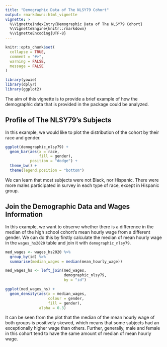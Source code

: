 ```yaml
---
title: "Demographic Data of The NLSY79 Cohort"
output: rmarkdown::html_vignette
vignette: >
  %\VignetteIndexEntry{Demographic Data of The NLSY79 Cohort}
  %\VignetteEngine{knitr::rmarkdown}
  %\VignetteEncoding{UTF-8}
---
```


```r
knitr::opts_chunk$set(
  collapse = TRUE,
  comment = "#>",
  warning = FALSE,
  message = FALSE
)
```

```r
library(yowie)
library(dplyr)
library(ggplot2)
```

The aim of this vignette is to provide a brief example of how the demographic data that is provided in the package could be analyzed. 

## Profile of The NLSY79's Subjects

In this example, we would like to plot the distribution of the cohort by their race and gender. 

```r
ggplot(demographic_nlsy79) +
  geom_bar(aes(x = race,
               fill = gender),
           position = "dodge") +
  theme_bw() +
  theme(legend.position = "bottom")
```
We can learn that most subjects were not Black, nor Hispanic. There were more males participated in survey in each type of race, except in Hispanic group. 


## Join the Demographic Data and Wages Information

In this example, we want to observe whether there is a difference in the median of the high school cohort's mean hourly wage from a different gender. We can do this by firstly calculate the median of mean hourly wage in the `wages_hs2020` table and join it with `demographic_nlsy79`.

```r
med_wages <- wages_hs2020 %>%
  group_by(id) %>%
  summarise(median_wages = median(mean_hourly_wage))

med_wages_hs <- left_join(med_wages, 
                          demographic_nlsy79,
                          by = "id")

ggplot(med_wages_hs) +
  geom_density(aes(x = median_wages, 
                   colour = gender,
                   fill = gender),
               alpha = 0.3)
```

It can be seen from the plot that the median of the mean hourly wage of both groups is positively skewed, which means that some subjects had an exceptionally higher wage than others. Further, generally, male and female in this cohort tend to have the same amount of median of mean hourly wage.   
